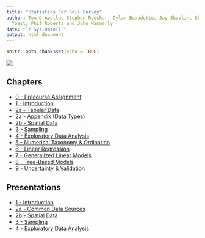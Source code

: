 ---
title: "Statistics For Soil Survey"
author: Tom D'Avello, Stephen Roecker, Dylan Beaudette, Jay Skovlin, Skye Wills, Katy
  Yoast, Phil Roberts and John Hammerly
date: "`r Sys.Date()`"
output: html_document
---

```{r setup, include=FALSE}
knitr::opts_chunk$set(echo = TRUE)
```

![](1_introduction/figure/logo.jpg)


## Chapters

* [0 - Precourse Assignment](http://ncss-tech.github.io/stats_for_soil_survey/chapters/0_pre-class-assignment/pre-class-assignment.html)
* [1 - Introduction](http://ncss-tech.github.io/stats_for_soil_survey/chapters/1_introduction/1_introduction.html)
* [2a - Tabular Data](http://ncss-tech.github.io/stats_for_soil_survey/chapters/2_data/2a_tabular_data.html)
* [2a - Appendix (Data Types)](http://ncss-tech.github.io/stats_for_soil_survey/chapters/2_data/2a_appendix_data_types.html)
* [2b - Spatial Data](http://ncss-tech.github.io/stats_for_soil_survey/chapters/2_data/2b_spatial_data.html)
* [3 - Sampling](http://ncss-tech.github.io/stats_for_soil_survey/chapters/3_sampling/3_sampling.html)
* [4 - Exploratory Data Analysis](http://ncss-tech.github.io/stats_for_soil_survey/chapters/4_exploratory_analysis/4_exploratory_analysis.html)
* [5 - Numerical Taxonomy & Ordination](http://ncss-tech.github.io/stats_for_soil_survey/chapters/5_clustering_and_ordination/chapter-content.html)
* [6 - Linear Regression](http://ncss-tech.github.io/stats_for_soil_survey/chapters/6_linear_models/6_Linear_models.html)
* [7 - Generalized Linear Models](http://ncss-tech.github.io/stats_for_soil_survey/chapters/7_generalized_linear_models/7_generalized_linear_models.html)
* [8 - Tree-Based Models](http://ncss-tech.github.io/stats_for_soil_survey/chapters/8_Tree_models/treemodels.html)
* [9 - Uncertainty & Validation](http://ncss-tech.github.io/stats_for_soil_survey/chapters/9_uncertainty/Uncert_val.html)

## Presentations
* [1 - Introduction](http://ncss-tech.github.io/stats_for_soil_survey/chapters/1_introduction/ch1_prez.html)
* [2a - Common Data Sources](http://ncss-tech.github.io/stats_for_soil_survey/presentations/2a_tabular_data/2a_tabular_data.html)
* [2b - Spatial Data](http://ncss-tech.github.io/stats_for_soil_survey/chapters/2_data/2b_spatial_data.html)
* [3 - Sampling](https://github.com/ncss-tech/stats_for_soil_survey/raw/master/presentations/3_sampling/3.%20Sampling.pptx)
* [4 - Exploratory Data Analysis](http://ncss-tech.github.io/stats_for_soil_survey/chapters/4_exploratory_analysis/ch4_prez.html)
